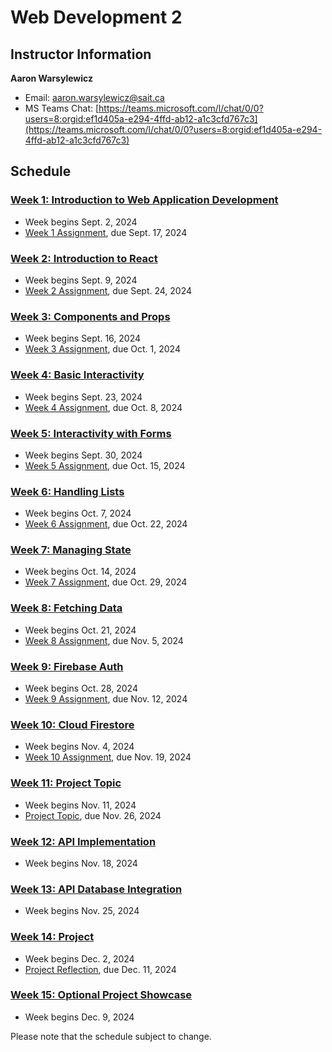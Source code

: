 # Web Development 2

## Instructor Information

**Aaron Warsylewicz**

- Email: [aaron.warsylewicz@sait.ca](mailto:aaron.warsylewicz@sait.ca)
- MS Teams Chat: [https://teams.microsoft.com/l/chat/0/0?users=8:orgid:ef1d405a-e294-4ffd-ab12-a1c3cfd767c3](https://teams.microsoft.com/l/chat/0/0?users=8:orgid:ef1d405a-e294-4ffd-ab12-a1c3cfd767c3)

## Schedule

### [Week 1: Introduction to Web Application Development](/week-1)

- Week begins Sept. 2, 2024
- [Week 1 Assignment](/week-1/assignment), due Sept. 17, 2024

### [Week 2: Introduction to React](/week-2)

- Week begins Sept. 9, 2024
- [Week 2 Assignment](/week-2/assignment), due Sept. 24, 2024

### [Week 3: Components and Props](/week-3)

- Week begins Sept. 16, 2024
- [Week 3 Assignment](/week-3/assignment), due Oct. 1, 2024

### [Week 4: Basic Interactivity](/week-4)

- Week begins Sept. 23, 2024
- [Week 4 Assignment](/week-4/assignment), due Oct. 8, 2024

### [Week 5: Interactivity with Forms](/week-5)

- Week begins Sept. 30, 2024
- [Week 5 Assignment](/week-5/assignment), due Oct. 15, 2024

### [Week 6: Handling Lists](/week-6)

- Week begins Oct. 7, 2024
- [Week 6 Assignment](/week-6/assignment), due Oct. 22, 2024

### [Week 7: Managing State](/week-7)

- Week begins Oct. 14, 2024
- [Week 7 Assignment](/week-7/assignment), due Oct. 29, 2024

### [Week 8: Fetching Data](/week-8)

- Week begins Oct. 21, 2024
- [Week 8 Assignment](/week-8/assignment), due Nov. 5, 2024

### [Week 9: Firebase Auth](/week-9)

- Week begins Oct. 28, 2024
- [Week 9 Assignment](/week-9/assignment), due Nov. 12, 2024

### [Week 10: Cloud Firestore](/week-10)

- Week begins Nov. 4, 2024
- [Week 10 Assignment](/week-10/assignment), due Nov. 19, 2024

### [Week 11: Project Topic](/week-11)

- Week begins Nov. 11, 2024
- [Project Topic](/week-11/project), due Nov. 26, 2024

### [Week 12: API Implementation](/week-12)

- Week begins Nov. 18, 2024

### [Week 13: API Database Integration](/week-13)

- Week begins Nov. 25, 2024

### [Week 14: Project](/week-14)

- Week begins Dec. 2, 2024
- [Project Reflection](/week-14#project-phase-3-reflection), due Dec. 11, 2024

### [Week 15: Optional Project Showcase](/week-15)

- Week begins Dec. 9, 2024

Please note that the schedule subject to change.
